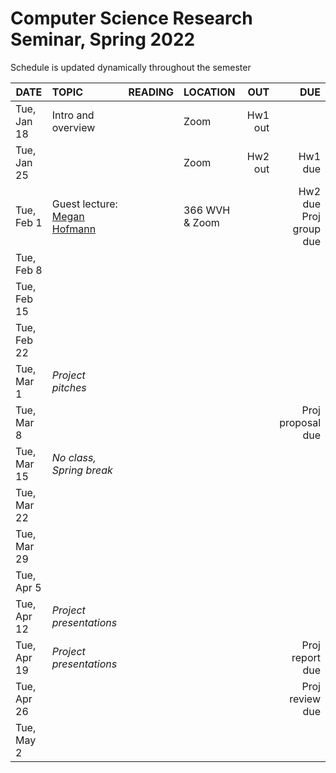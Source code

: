 <h1> Computer Science Research Seminar, Spring 2022 </h1>
Schedule is updated dynamically throughout the semester
</br>

<font size="3">

| DATE        | TOPIC            |READING     |LOCATION     |      OUT |        DUE |
| ---------   |:-----------------|:-----------|:-----------| --------:| ----------:|
| Tue, Jan 18 | Intro and overview |          | Zoom |  Hw1 out |            |
| Tue, Jan 25 |                  |            | Zoom       |  Hw2 out | Hw1 due    |
| Tue, Feb 1  | Guest lecture:</br>[Megan Hofmann](https://www.megan-hofmann.com) |            |  366 WVH</br>& Zoom  |          |  Hw2 due</br>Proj group due   |
| Tue, Feb 8  |                  |            |            |          |            |
| Tue, Feb 15 |                  |            |            |          |            |
| Tue, Feb 22 |                  |            |            |          |            |
| Tue, Mar 1  |  *Project pitches*  |         |            |          |            |
| Tue, Mar 8  |                  |            |            |          | Proj proposal due |
| Tue, Mar 15 | *No class, Spring break* |    |            |          |            |
| Tue, Mar 22 |                  |            |            |          |            |
| Tue, Mar 29 |                  |            |            |          |            |
| Tue, Apr 5  |                  |            |            |          |            |
| Tue, Apr 12 | *Project presentations*  |    |            |          |            |
| Tue, Apr 19 | *Project presentations*  |    |            |          | Proj report due |
| Tue, Apr 26 |                  |            |            |          | Proj review due           |
| Tue, May 2  |                  |            |            |          |            |
</font>






